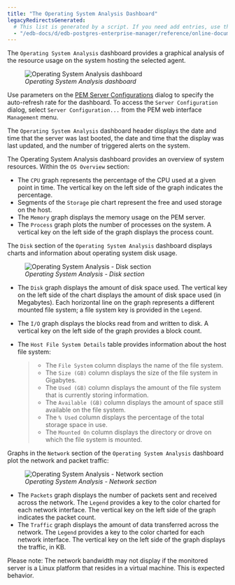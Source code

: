 ```yaml
---
title: "The Operating System Analysis Dashboard"
legacyRedirectsGenerated:
  # This list is generated by a script. If you need add entries, use the `legacyRedirects` key.
  - "/edb-docs/d/edb-postgres-enterprise-manager/reference/online-documentation/8.0/os_analysis_dashboard.html"
---
```


<div id="os_analysis_dashboard" class="registered_link"></div>

The `Operating System Analysis` dashboard provides a graphical analysis of the resource usage on the system hosting the selected agent.

<figure><img src="../../images/oper_system_analysis.png" class="align-center" alt="Operating System Analysis dashboard" /><figcaption aria-hidden="true"><em>Operating System Analysis dashboard</em></figcaption></figure>

Use parameters on the [PEM Server Configurations](../02_pem_server_config/#pem_server_config) dialog to specify the auto-refresh rate for the dashboard. To access the `Server Configuration` dialog, select `Server Configuration...` from the PEM web interface `Management` menu.

The `Operating System Analysis` dashboard header displays the date and time that the server was last booted, the date and time that the display was last updated, and the number of triggered alerts on the system.

The Operating System Analysis dashboard provides an overview of system resources. Within the `OS Overview` section:

-   The `CPU` graph represents the percentage of the CPU used at a given point in time. The vertical key on the left side of the graph indicates the percentage.
-   Segments of the `Storage` pie chart represent the free and used storage on the host.
-   The `Memory` graph displays the memory usage on the PEM server.
-   The `Process` graph plots the number of processes on the system. A vertical key on the left side of the graph displays the process count.

The `Disk` section of the `Operating System Analysis` dashboard displays charts and information about operating system disk usage.

<figure><img src="../../images/os_analysis_disk.png" class="align-center" alt="Operating System Analysis - Disk section" /><figcaption aria-hidden="true"><em>Operating System Analysis - Disk section</em></figcaption></figure>

-   The `Disk` graph displays the amount of disk space used. The vertical key on the left side of the chart displays the amount of disk space used (in Megabytes). Each horizontal line on the graph represents a different mounted file system; a file system key is provided in the `Legend`.

-   The `I/O` graph displays the blocks read from and written to disk. A vertical key on the left side of the graph provides a block count.

-   The `Host File System Details` table provides information about the host file system:

    > -   The `File System` column displays the name of the file system.
    > -   The `Size (GB)` column displays the size of the file system in Gigabytes.
    > -   The `Used (GB)` column displays the amount of the file system that is currently storing information.
    > -   The `Available (GB)` column displays the amount of space still available on the file system.
    > -   The `% Used` column displays the percentage of the total storage space in use.
    > -   The `Mounted On` column displays the directory or drove on which the file system is mounted.

Graphs in the `Network` section of the `Operating System Analysis` dashboard plot the network and packet traffic:

<figure><img src="../../images/os_analysis_network.png" class="align-center" alt="Operating System Analysis - Network section" /><figcaption aria-hidden="true"><em>Operating System Analysis - Network section</em></figcaption></figure>

-   The `Packets` graph displays the number of packets sent and received across the network. The `Legend` provides a key to the color charted for each network interface. The vertical key on the left side of the graph indicates the packet count.
-   The `Traffic` graph displays the amount of data transferred across the network. The `Legend` provides a key to the color charted for each network interface. The vertical key on the left side of the graph displays the traffic, in KB.

Please note: The network bandwidth may not display if the monitored server is a Linux platform that resides in a virtual machine. This is expected behavior.
